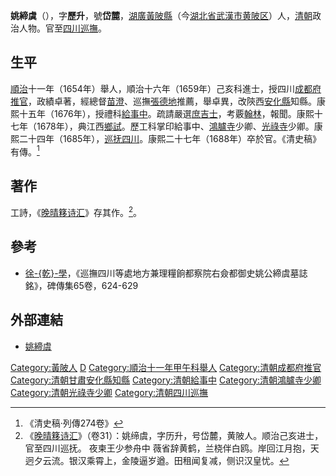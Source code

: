 {{明清人物信息框
| 姓名 = 姚締虞
| 原名 =
| 圖片名稱= 
| 圖片大小 = 220px
| 圖片說明 = 
| 最高職務 = 巡撫四川等處地方兼理糧餉都察院右僉都御史
| 國家 = 大清
| 爵位 =
| 籍貫 = [[湖廣|湖廣]][[黃州府|黃州府]][[黃陂縣|黃陂縣]]
| 族裔 = 漢族
| 旗籍 = 
| 字號 = 字歷升，號岱麓
| 室名 = 
| 諡號 = 
| 出生日期 = 生年不詳
| 出生地點 = 
| 逝世日期 = [[康熙|康熙]]二十七年（1688年）
| 逝世地點 = 
| 墓葬 =
| 配偶 =
| 親屬 = 
| 出身 = 
*順治十六年己亥科進士出身
| 經歷 = 
| 著作 =
}}

'''姚締虞'''（{{bd|？||1688年||Yao姚}}），字'''歷升'''，號'''岱麓'''，[[湖廣|湖廣]][[黃陂縣|黃陂縣]]（今[[湖北省|湖北省]][[武漢市|武漢市]][[黄陂区|黄陂区]]）人，[[清朝|清朝]]政治人物。官至[[四川巡撫|四川巡撫]]。

==生平==
[[順治|順治]]十一年（1654年）舉人，順治十六年（1659年）己亥科進士，授四川[[成都府|成都府]][[推官|推官]]，政績卓著，經總督[[苗澄|苗澄]]、巡撫[[張德地|張德地]]推薦，舉卓異，改陝西[[安化縣|安化縣]]知縣。康熙十五年（1676年），授禮科[[給事中|給事中]]。疏請嚴選[[庶吉士|庶吉士]]，考覈[[翰林|翰林]]，報聞。康熙十七年（1678年），典江西[[鄉試|鄉試]]。歷工科掌印給事中、[[鴻臚寺|鴻臚寺]]少卿、[[光祿寺|光祿寺]]少卿。康熙二十四年（1685年），[[四川巡抚|巡抚四川]]。康熙二十七年（1688年）卒於官。《清史稿》有傳。<ref>《清史稿·列傳274卷》</ref>

==著作==
工詩，《[[晚晴簃诗汇|晚晴簃诗汇]]》存其作。<ref>《[[晚晴簃诗汇|晚晴簃诗汇]]》（卷31）：姚缔虞，字历升，号岱麓，黄陂人。顺治己亥进士，官至四川巡抚。 夜柬王少参舟中 薇省辞黄鹤，兰桡伴白鸥。岸回江月抱，天迥夕云流。银汉乘霄上，金陵逼岁遒。田租闻复减，侧识汉皇忧。</ref>。

==參考==
{{reflist}}
*[[徐乾學|徐-{乾}-學]]，《巡撫四川等處地方兼理糧餉都察院右僉都御史姚公締虞墓誌銘》，碑傳集65卷，624-629

==外部連結==
*[http://archive.ihp.sinica.edu.tw/ttscgi/ttsquery?0:0:mctauac:NO%3DNO471 姚締虞]{{Wayback|url=http://archive.ihp.sinica.edu.tw/ttscgi/ttsquery?0:0:mctauac:NO%3DNO471 |date=20170316114623 }}

{{順治十六年己亥科殿試金榜}}

{{Authority control}}

{{DEFAULTSORT:Yao姚}}
[[Category:黃陂人|Category:黃陂人]]
[[Category:姚姓|D]]
[[Category:順治十一年甲午科舉人|Category:順治十一年甲午科舉人]]
[[Category:清朝成都府推官|Category:清朝成都府推官]]
[[Category:清朝甘肅安化縣知縣|Category:清朝甘肅安化縣知縣]]
[[Category:清朝給事中|Category:清朝給事中]]
[[Category:清朝鴻臚寺少卿|Category:清朝鴻臚寺少卿]]
[[Category:清朝光祿寺少卿|Category:清朝光祿寺少卿]]
[[Category:清朝四川巡撫|Category:清朝四川巡撫]]